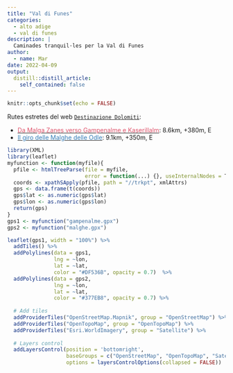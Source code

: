 ```yaml
---
title: "Val di Funes"
categories:
  - alto adige
  - val di funes
description: |
  Caminades tranquil·les per la Val di Funes
author:
  - name: Mar
date: 2022-04-09
output:
  distill::distill_article:
    self_contained: false
---
```



```r
knitr::opts_chunk$set(echo = FALSE)
```

Rutes estretes del web [`Destinazione Dolomiti`](https://destinazionedolomiti.com/):  

- [<span style="color:#DF536B">Da Malga Zanes verso Gampenalme e Kaserillalm</span>]( https://destinazionedolomiti.com/2021/05/14/val-di-funes-il-regno-della-pace-da-malga-zannes-verso-gampenalm-e-kaserill-alm/): 8.6km, +380m, E    
- [<span style="color:#377EB8">Il giro delle Malghe delle Odle</span>]( https://destinazionedolomiti.com/2021/05/21/magica-val-di-funes-il-giro-delle-malghe-delle-odle/): 9.1km, +350m, E 

```r
library(XML)
library(leaflet)
myfunction <- function(myfile){
  pfile <- htmlTreeParse(file = myfile, 
                         error = function(...) {}, useInternalNodes = T)
  coords <- xpathSApply(pfile, path = "//trkpt", xmlAttrs)
  gps <- data.frame(t(coords))
  gps$lat <- as.numeric(gps$lat)
  gps$lon <- as.numeric(gps$lon)
  return(gps)
}
gps1 <- myfunction("gampenalme.gpx")
gps2 <- myfunction("malghe.gpx")

leaflet(gps1, width = "100%") %>% 
  addTiles() %>% 
  addPolylines(data = gps1, 
               lng = ~lon, 
               lat = ~lat,
               color = "#DF536B", opacity = 0.7)  %>% 
  addPolylines(data = gps2, 
               lng = ~lon, 
               lat = ~lat,
               color = "#377EB8", opacity = 0.7) %>%
  
  # Add tiles
  addProviderTiles("OpenStreetMap.Mapnik", group = "OpenStreetMap") %>%
  addProviderTiles("OpenTopoMap", group = "OpenTopoMap") %>%
  addProviderTiles("Esri.WorldImagery", group = "Satellite") %>%
  
  # Layers control
  addLayersControl(position = 'bottomright',
                   baseGroups = c("OpenStreetMap", "OpenTopoMap", "Satellite"),
                   options = layersControlOptions(collapsed = FALSE)) 
```

